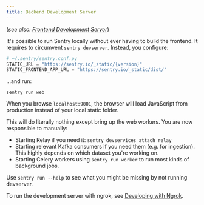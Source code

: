 ```yaml
---
title: Backend Development Server
---
```


(*see also: [Frontend Development Server](/frontend/development-server/)*)

It's possible to run Sentry locally without ever having to build the frontend. It requires to circumvent `sentry devserver`. Instead, you configure:

```python
# ~/.sentry/sentry.conf.py
STATIC_URL = "https://sentry.io/_static/{version}"
STATIC_FRONTEND_APP_URL = "https://sentry.io/_static/dist/"
```

...and run:

```shell
sentry run web
```

When you browse `localhost:9001`, the browser will load JavaScript from production instead of your local static folder.

This will do literally nothing except bring up the web workers. You are now responsible to manually:

* Starting Relay if you need it: `sentry devservices attach relay`
* Starting relevant Kafka consumers if you need them (e.g. for ingestion). This highly depends on which dataset you're working on.
* Starting Celery workers using `sentry run worker` to run most kinds of background jobs.

Use `sentry run --help` to see what you might be missing by not running devserver.

To run the development server with ngrok, see [Developing with Ngrok](/ngrok/).

